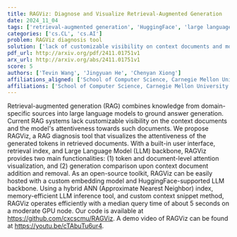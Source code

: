```yaml
---
title: RAGViz: Diagnose and Visualize Retrieval-Augmented Generation
date: 2024_11_04
tags: ['retrieval-augmented generation', 'HuggingFace', 'large language models', 'attention mechanisms', 'visualization', 'LLM inference', 'Approximate Nearest Neighbor', 'open-source toolkit', 'custom embedding model']
categories: ['cs.CL', 'cs.AI']
problem: RAGViz diagnosis tool
solution: ['lack of customizable visibility on context documents and model attentiveness']
pdf_url: http://arxiv.org/pdf/2411.01751v1
arx_url: http://arxiv.org/abs/2411.01751v1
score: 5
authors: ['Tevin Wang', 'Jingyuan He', 'Chenyan Xiong']
affiliations_aligned: ['School of Computer Science, Carnegie Mellon University', 'School of Computer Science, Carnegie Mellon University', 'School of Computer Science, Carnegie Mellon University']
affiliations: ['School of Computer Science, Carnegie Mellon University']
---
```



Retrieval-augmented generation (RAG) combines knowledge from domain-specific
sources into large language models to ground answer generation. Current RAG
systems lack customizable visibility on the context documents and the model's
attentiveness towards such documents. We propose RAGViz, a RAG diagnosis tool
that visualizes the attentiveness of the generated tokens in retrieved
documents. With a built-in user interface, retrieval index, and Large Language
Model (LLM) backbone, RAGViz provides two main functionalities: (1) token and
document-level attention visualization, and (2) generation comparison upon
context document addition and removal. As an open-source toolkit, RAGViz can be
easily hosted with a custom embedding model and HuggingFace-supported LLM
backbone. Using a hybrid ANN (Approximate Nearest Neighbor) index,
memory-efficient LLM inference tool, and custom context snippet method, RAGViz
operates efficiently with a median query time of about 5 seconds on a moderate
GPU node. Our code is available at https://github.com/cxcscmu/RAGViz. A demo
video of RAGViz can be found at https://youtu.be/cTAbuTu6ur4.